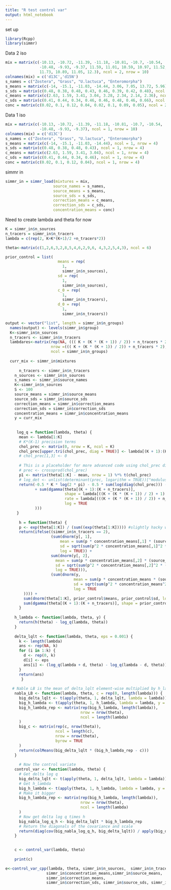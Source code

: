 ```yaml
---
title: "R test control var"
output: html_notebook
---
```


set up

```r
library(Rcpp)
library(simmr)
```



Data 2 iso
```r
mix = matrix(c(-10.13, -10.72, -11.39, -11.18, -10.81, -10.7, -10.54, 
               -10.48, -9.93, -9.37, 11.59, 11.01, 10.59, 10.97, 11.52, 11.89, 
               11.73, 10.89, 11.05, 12.3), ncol = 2, nrow = 10)
colnames(mix) = c('d13C','d15N')
s_names = c("Zostera", "Grass", "U.lactuca", "Enteromorpha")
s_means = matrix(c(-14, -15.1, -11.03, -14.44, 3.06, 7.05, 13.72, 5.96), ncol = 2, nrow = 4)
s_sds = matrix(c(0.48, 0.38, 0.48, 0.43, 0.46, 0.39, 0.42, 0.48), ncol = 2, nrow = 4)
c_means = matrix(c(2.63, 1.59, 3.41, 3.04, 3.28, 2.34, 2.14, 2.36), ncol = 2, nrow = 4)
c_sds = matrix(c(0.41, 0.44, 0.34, 0.46, 0.46, 0.48, 0.46, 0.66), ncol = 2, nrow = 4)
conc = matrix(c(0.02, 0.1, 0.12, 0.04, 0.02, 0.1, 0.09, 0.05), ncol = 2, nrow = 4)
```



Data 1 iso

```r
mix = matrix(c(-10.13, -10.72, -11.39, -11.18, -10.81, -10.7, -10.54, 
               -10.48, -9.93, -9.37), ncol = 1, nrow = 10)
colnames(mix) = c('d13C')
s_names = c("Zostera", "Grass", "U.lactuca", "Enteromorpha")
s_means = matrix(c(-14, -15.1, -11.03, -14.44), ncol = 1, nrow = 4)
s_sds = matrix(c(0.48, 0.38, 0.48, 0.43), ncol = 1, nrow = 4)
c_means = matrix(c(2.63, 1.59, 3.41, 3.04), ncol = 1, nrow = 4)
c_sds = matrix(c(0.41, 0.44, 0.34, 0.46), ncol = 1, nrow = 4)
conc = matrix(c(0.02, 0.1, 0.12, 0.04), ncol = 1, nrow = 4)
```



simmr in
```r
simmr_in = simmr_load(mixtures = mix,
                     source_names = s_names,
                     source_means = s_means,
                     source_sds = s_sds,
                     correction_means = c_means,
                     correction_sds = c_sds,
                     concentration_means = conc)
```


Need to create lambda and theta for now
```r
K = simmr_in$n_sources
n_tracers = simmr_in$n_tracers
lambda = c(rep(2, K+K*(K+1)/2 +n_tracers*2))

theta<-matrix(c(1,2,6,3,2,8,5,4,6,2,9,6, 4,3,2,5,4,3), ncol = 6)
```





```r
prior_control = list(
                       means = rep(
                         1,
                         simmr_in$n_sources),
                       sd = rep(
                         1,
                         simmr_in$n_sources),
                       c_0 = rep(
                         1,
                         simmr_in$n_tracers),
                       d_0 = rep(
                         1,
                         simmr_in$n_tracers))

output <- vector("list", length = simmr_in$n_groups)
  names(output) <- levels(simmr_in$group)
  K<-simmr_in$n_sources
  n_tracers <- simmr_in$n_tracers
  lambdares<-matrix(rep(NA, ((( K + (K * (K + 1)) / 2)) + n_tracers * 2) * simmr_in$n_groups),
                    nrow =((( K + (K * (K + 1)) / 2)) + n_tracers * 2),
                    ncol = simmr_in$n_groups)
  
  curr_mix <- simmr_in$mixtures
  
      n_tracers <- simmr_in$n_tracers
    n_sources <- simmr_in$n_sources
    s_names <- simmr_in$source_names
    K<-simmr_in$n_sources
    S <- 100
    source_means = simmr_in$source_means
    source_sds = simmr_in$source_sds
    correction_means = simmr_in$correction_means
    correction_sds = simmr_in$correction_sds
    concentration_means = simmr_in$concentration_means
    y = curr_mix
    
    
     log_q = function(lambda, theta) {
      mean <- lambda[1:K]
      # K*(K-1) precision terms
      chol_prec <- matrix(0, nrow = K, ncol = K)
      chol_prec[upper.tri(chol_prec, diag = TRUE)] <- lambda[(K + 1):(K + (K * (K + 1)) / 2)]
      # chol_prec[1,3] <- 0
      
      # This is a placeholder for more advanced code using chol_prec directly
      # prec <- crossprod(chol_prec)
      p1 <- matrix(theta[1:K] - mean, nrow = 1) %*% t(chol_prec)
      # log_det <- unlist(determinant(prec, logarithm = TRUE))["modulus"]
      return(-0.5 * K * log(2 * pi) - 0.5 * sum(log(diag(chol_prec))) - 0.5 * p1%*%t(p1)
             + sum(dgamma(theta[(K + 1):(K + n_tracers)],
                          shape = lambda[((K + (K * (K + 1)) / 2) + 1):(((K + (K * (K + 1)) / 2)) + n_tracers)],
                          rate = lambda[(((K + (K * (K + 1)) / 2)) + n_tracers + 1):(((K + (K * (K + 1)) / 2)) + n_tracers * 2)],
                          log = TRUE
             )))
     }
     
      h = function(theta) {
      p <- exp(theta[1:K]) / (sum((exp(theta[1:K])))) #slightly hacky way of doing 1 or
      return(ifelse((simmr_in$n_tracers == 2), 
                    (sum(dnorm(y[, 1],
                        mean = sum(p * concentration_means[,1] * (source_means[, 1]+correction_means[,1]))/sum(p*concentration_means[,1]),
                        sd = sqrt(sum(p^2 * concentration_means[,1]^2 * (source_sds[, 1]^2+correction_sds[,1]^2))/sum(p^2*concentration_means[,1]^2) + 1 / theta[K + 1]),
                        log = TRUE)) +
                    sum(dnorm(y[, 2],
                      mean = sum(p * concentration_means[,2] * (source_means[, 2]+correction_means[,2]))/sum(p*concentration_means[,2]),
                      sd = sqrt(sum(p^2 * concentration_means[,2]^2 * (source_sds[, 2]^2+correction_sds[,2]^2))/sum(p^2*concentration_means[,2]^2) + 1 / theta[K + 2]),
                      log = TRUE))), 
                    (sum(dnorm(y,
                              mean = sum(p * concentration_means * (source_means+correction_means))/sum(p*concentration_means),
                              sd = sqrt(sum(p^2 * concentration_means^2 * (source_sds[, 1]^2+correction_sds^2))/sum(p^2*concentration_means^2) + 1 / theta[K + 1]),
                              log = TRUE
        )))) +
        sum(dnorm(theta[1:K], prior_control$means, prior_control$sd, log = TRUE)) +
        sum(dgamma(theta[(K + 1):(K + n_tracers)], shape = prior_control$c_0, rate = prior_control$d_0, log = TRUE)))
      }
      
    h_lambda <- function(lambda, theta, y) {
      return(h(theta) - log_q(lambda, theta))
    }
    
    delta_lqlt <- function(lambda, theta, eps = 0.001) {
      k <- length(lambda)
      ans <- rep(NA, k)
      for (i in 1:k) {
        d <- rep(0, k)
        d[i] <- eps
        ans[i] <- (log_q(lambda + d, theta) - log_q(lambda - d, theta)) / (2 * max(d))
      }
      return(ans)
       }
       
   # Nable LB is the mean of delta_lqlt element-wise multiplied by h_lambda
    nabla_LB <- function(lambda, theta, c = rep(0, length(lambda))) {
      big_delta_lqlt <- t(apply(theta, 1, delta_lqlt, lambda = lambda))
      big_h_lambda <- t(apply(theta, 1, h_lambda, lambda = lambda, y = y))
      big_h_lambda_rep <- matrix(rep(big_h_lambda, length(lambda)),
                                 nrow = nrow(theta),
                                 ncol = length(lambda)
      )
      big_c <- matrix(rep(c, nrow(theta)),
                      ncol = length(c),
                      nrow = nrow(theta),
                      byrow = TRUE
      )
      return(colMeans(big_delta_lqlt * (big_h_lambda_rep - c)))
    }
    
      # Now the control variate
    control_var <- function(lambda, theta) {
      # Get delta log q
      big_delta_lqlt <- t(apply(theta, 1, delta_lqlt, lambda = lambda))
      # Get h_lambda
      big_h_lambda <- t(apply(theta, 1, h_lambda, lambda = lambda, y = y))
      # Make it bigger
      big_h_lambda_rep <- matrix(rep(big_h_lambda, length(lambda)),
                                 nrow = nrow(theta),
                                 ncol = length(lambda)
      )
      # Now get delta log q times h
      big_nabla_log_q_h <- big_delta_lqlt * big_h_lambda_rep
      # Return the diagonals of the covariance and scale
      return(diag(cov(big_nabla_log_q_h, big_delta_lqlt)) / apply(big_delta_lqlt, 2, var))
    }

    
    c <- control_var(lambda, theta)
    
    print(c)
```


```r
e<-control_var_cpp(lambda, theta, simmr_in$n_sources,  simmr_in$n_tracers,
                  simmr_in$concentration_means,simmr_in$source_means,
                  simmr_in$correction_means,
                  simmr_in$correction_sds, simmr_in$source_sds, simmr_in$mix)
```







    